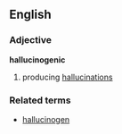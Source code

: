 ==English==
===Adjective===
'''hallucinogenic'''
# producing [[hallucination]]s
===Related terms===
*[[hallucinogen]]